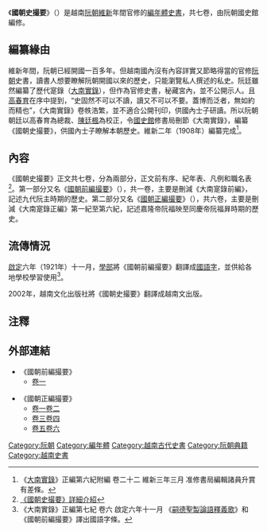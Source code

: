 《'''國朝史撮要'''》（{{vie|v='''Quốc Triều Sử Toát Yếu'''|hn=國朝史撮要}}）是越南[[阮朝|阮朝]][[維新_(阮朝)|維新]]年間官修的[[編年體|編年體]][[史書|史書]]，共七卷，由阮朝國史館編修。

==編纂緣由==
維新年間，阮朝已經開國一百多年。但越南國內沒有內容詳實又節略得當的官修[[阮朝|阮朝]]史書，讀書人想要瞭解阮朝開國以來的歷史，只能瀏覽私人撰述的私史。阮廷雖然編纂了歷代寔錄（[[大南實錄|大南實錄]]），但作為官修史書，秘藏宮內，並不公開示人。且[[高春育|高春育]]在序中提到，“史固然不可以不讀，讀又不可以不要。蓋博而泛者，無如約而精也”，《大南實錄》卷帙浩繁，並不適合公開刊印，供國內士子研讀。所以阮朝朝廷以高春育為總裁、[[陳廷楓|陳廷楓]]為校正，令[[國史館|國史館]]修書局刪節《大南實錄》，編纂《國朝史撮要》，供國內士子瞭解本朝歷史。維新二年（1908年）編纂完成<ref>《[[大南實錄|大南實錄]]》正編第六紀附編 卷二十二 維新三年三月 准修書局編輯諸員升賞有差條。</ref>。

==內容==
《國朝史撮要》正文共七卷，分為兩部分，正文前有序、紀年表、凡例和職名表<ref>[http://140.109.24.175/pasweb/Opac_book/book_detail.asp?systemno=0000000220 《國朝史撮要》詳細介紹]</ref>。第一部分又名《[[國朝前編撮要|國朝前編撮要]]》（{{vie|v='''Quốc Triều Tiền Biên Toát Yếu'''|hn=國朝前編撮要}}），共一卷，主要是刪減《大南寔錄前編》，記述九代阮主時期的歷史。第二部分又名《[[國朝正編撮要|國朝正編撮要]]》（{{vie|v='''Quốc Triều Chính Biên Toát Yếu'''|hn=國朝正編撮要}}），共六卷，主要是刪減《大南寔錄正編》第一紀至第六紀，記述嘉隆帝阮福映至同慶帝阮福昪時期的歷史。

==流傳情況==
[[啟定|啟定]]六年（1921年）十一月，[[學部_(越南)|學部]]將《國朝前編撮要》翻譯成[[國語字|國語字]]，並供給各地學校學習使用<ref>《大南實錄》正編第七紀 卷六 啟定六年十一月 《[[嗣德聖製論語釋義歌|嗣德聖製論語釋義歌]]》和《國朝前編撮要》譯出國語字條。</ref>。

2002年，越南文化出版社將《國朝史撮要》翻譯成越南文出版。

==注釋==
{{reflist}}

==外部連結==
{{Wikisource}}
* 《國朝前編撮要》
** [http://lib.nomfoundation.org/collection/1/volume/895/ 卷一]{{Wayback|url=http://lib.nomfoundation.org/collection/1/volume/895/ |date=20200108103949 }}

*  《國朝正編撮要》
** [http://lib.nomfoundation.org/collection/1/volume/336/ 卷一卷二]{{Wayback|url=http://lib.nomfoundation.org/collection/1/volume/336/ |date=20210105162127 }}
** [http://lib.nomfoundation.org/collection/1/volume/337/ 卷三卷四]{{Wayback|url=http://lib.nomfoundation.org/collection/1/volume/337/ |date=20200108102115 }}
** [http://lib.nomfoundation.org/collection/1/volume/338/ 卷五卷六]{{Wayback|url=http://lib.nomfoundation.org/collection/1/volume/338/ |date=20200108103603 }}

[[Category:阮朝|Category:阮朝]]
[[Category:編年體|Category:編年體]]
[[Category:越南古代史書|Category:越南古代史書]]
[[Category:阮朝典籍|Category:阮朝典籍]]
[[Category:越南史書|Category:越南史書]]